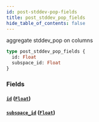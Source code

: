 ```yaml
---
id: post-stddev-pop-fields
title: post_stddev_pop_fields
hide_table_of_contents: false
---
```



aggregate stddev_pop on columns

```graphql
type post_stddev_pop_fields {
  id: Float
  subspace_id: Float
}
```


### Fields

#### [`id`](#) ([`Float`](../scalars/float))




#### [`subspace_id`](#) ([`Float`](../scalars/float))






